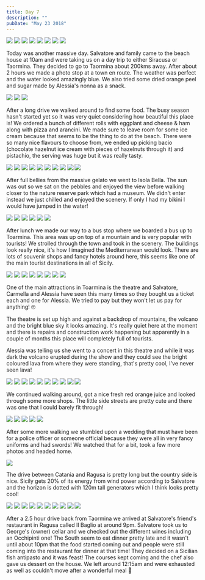 ```yaml
---
title: Day 7
description: ""
pubDate: "May 23 2018"
---
```



<Grid columns={12}>
  <Img
    src="/src/content/travel/2018-europe/assets/22dbd7be-f0a0-4e97-9b9c-0a5b4879f283-31545910b378cae61ee13c5b69f1419cc01e7931.jpg"
    colSpan={3}
  />
  <Img
    src="/src/content/travel/2018-europe/assets/e52135ee-35d8-4a30-bc24-59a53bf16de0-d114f314d0ea0ed78d3405fa05512e0968f54aca.jpg"
    colSpan={3}
  />
  <Img
    src="/src/content/travel/2018-europe/assets/f27820ef-0ddc-41ef-90c8-df647cc145af-8664e72214e31f6b3630ec6e4534d41055e1f137.jpg"
    colSpan={6}
    rowSpan={2}
  />
  <Img
    src="/src/content/travel/2018-europe/assets/7d497c1f-615c-4427-b337-a18b3a8ad8cd-a48a83b5c9d9cb35015bb64ed0b9919fbbd72b69.jpg"
    colSpan={3}
  />
  <Img
    src="/src/content/travel/2018-europe/assets/72a49afa-95b5-4f4d-8d4d-abcd77485187-77accaba8f41c9da05fcf3944dfd17452575296a.jpg"
    colSpan={3}
  />
  <Img
    src="/src/content/travel/2018-europe/assets/032c8686-55a4-40d4-8ea1-fa2c9d5ff026-643c9de09f349faff31808ae74c368ddbb4ea5f1.jpg"
    colSpan={4}
  />
  <Img
    src="/src/content/travel/2018-europe/assets/a987b201-0e5c-449a-8e6e-ba15fbc91757-709ba604dbba37b252bc22c4c9ba1cdb8ecb610a.jpg"
    colSpan={4}
  />
  <Img
    src="/src/content/travel/2018-europe/assets/299d2675-c677-47f0-8bf8-be83cf5f5859-36aad8692d41bbc914b674fc1d278f1b07fd8376.jpg"
    colSpan={4}
  />
</Grid>

Today was another massive day. Salvatore and family came to the beach house at 10am and were taking us on a day trip to either Siracusa or Taormina. They decided to go to Taormina about 200kms away. After about 2 hours we made a photo stop at a town en route. The weather was perfect and the water looked amazingly blue. We also tried some dried orange peel and sugar made by Alessia's nonna as a snack.

<Grid columns={3}>
  <Img
    src="/src/content/travel/2018-europe/assets/6b8f4d17-053d-43d0-b8da-ceb8b41186c8-23dff3aa903185f88e82ae79f617a066de242e9e.jpg"
    colSpan={2}
    rowSpan={2}
  />
  <Img src="/src/content/travel/2018-europe/assets/0b1e5b90-a541-4110-ab52-a039c6e94a10-64e05670b0468b8027954f26811f2fd6d84b3269.jpg" />
  <Img src="/src/content/travel/2018-europe/assets/87545593-7472-46e0-af41-bdb4981e4700-ffe801328688f0d7a1dd36cdfefd6ce866051c63.jpg" />
</Grid>

After a long drive we walked around to find some food. The busy season hasn't started yet so it was very quiet considering how beautiful this place is! We ordered a bunch of different rolls with eggplant and cheese & ham along with pizza and arancini. We made sure to leave room for some ice cream because that seems to be the thing to do at the beach. There were so many nice flavours to choose from, we ended up picking bacio (chocolate hazelnut ice cream with pieces of hazelnuts through it) and pistachio, the serving was huge but it was really tasty.

<Grid columns={4}>
  <Img
    src="/src/content/travel/2018-europe/assets/35b79932-b662-42e8-9790-75fa56779ce9-fba32c4a076e4912d0f99dd55bdfe4e998d824c5.jpg"
    colSpan={2}
    rowSpan={2}
  />
  <Img src="/src/content/travel/2018-europe/assets/559c07a1-7467-4e49-a01b-dd1d318d63ab-60089358ae2047ac25735c55d33c05c993538699.jpg" />
  <Img src="/src/content/travel/2018-europe/assets/bb11f2e9-c79d-46c5-a298-daaa21974d29-fda618dca69c0d3f46c434f966d105a89a84af9d.jpg" />
  <Img src="/src/content/travel/2018-europe/assets/c096bd85-276c-4562-ae5a-788a6fbe6052-1366bb0e8df334991d9167ece64f6b5724c2d095.jpg" />
  <Img src="/src/content/travel/2018-europe/assets/f70eab61-0817-40c6-97aa-30da2971d837-94825a4a0bdf22065970b240ebdd6d67c5c534c8.jpg" />
  <Img src="/src/content/travel/2018-europe/assets/c20f6e80-9142-4eae-865b-b15234cd9a7f-c3524391a6c4130ef2e09fb24e1e23608e37c6f9.jpg" />
  <Img
    src="/src/content/travel/2018-europe/assets/e47f9c57-a429-46d3-9a0c-0b4be54c3073-be8601f529d597f0ff71e6ab8c1075bc206db773.jpg"
    colSpan={2}
    rowSpan={2}
  />
  <Img src="/src/content/travel/2018-europe/assets/c16388ab-720c-445f-830c-0c034cf435b4-9645fcc34591a819f10e9e0918a22f74ce02318a.jpg" />
  <Img src="/src/content/travel/2018-europe/assets/897ad3af-e195-4c92-9edd-cd62240e1ccd-2384450df8f91ea6e88e41915170dac631e14840.jpg" />
  <Img src="/src/content/travel/2018-europe/assets/c348af71-2766-4be1-a95e-2f9bb3ffa31e-dfe50052e556f9c310f60d173d4d4eb26b50264a.jpg" />
</Grid>

After full bellies from the massive gelato we went to Isola Bella. The sun was out so we sat on the pebbles and enjoyed the view before walking closer to the nature reserve park which had a museum. We didn't enter instead we just chilled and enjoyed the scenery. If only I had my bikini I would have jumped in the water!

<Grid columns={3}>
  <Img
    src="/src/content/travel/2018-europe/assets/216e9361-ffb0-459e-90b8-8d9a2889b3d9-5d12b61d59c87d7b8d15d5439743bdcf6bec7b67.jpg"
    colSpan={2}
    rowSpan={2}
  />
  <Img src="/src/content/travel/2018-europe/assets/3c403a56-6e40-47f5-9ea6-1c750b25aff7-e6472edd9e5b55ad5caecf2a3974dde596381279.jpg" />
  <Img src="/src/content/travel/2018-europe/assets/7d791386-1078-42f5-9a9a-e33414412dba-9ca922beb88b3ad7661c8a8e1c9634a19076a6a0.jpg" />
  <Img src="/src/content/travel/2018-europe/assets/0752a1af-23ef-4b27-98e4-ed3d5b5d8a10-e3883e883c0bd8ac6ab6dc86498036a954f2a80f.jpg" />
  <Img src="/src/content/travel/2018-europe/assets/6780f0a0-9433-4d87-93db-5714594fdf77-d6f3b33d80f5d137aeca9f9a9e3bd2d4ca15992f.jpg" />
  <Img src="/src/content/travel/2018-europe/assets/493bdd34-35b8-4187-94c5-940aeb15e7e5-24ced0d1d9c6ba6ed2db506a1b90d65eb28fcbbd.jpg" />
</Grid>

After lunch we made our way to a bus stop where we boarded a bus up to Toarmina. This area was up on top of a mountain and is very popular with tourists! We strolled through the town and took in the scenery. The buildings look really nice, it's how I imagined the Mediterranean would look. There are lots of souvenir shops and fancy hotels around here, this seems like one of the main tourist destinations in all of Sicily.

<Grid columns={12}>
  <Img
    src="/src/content/travel/2018-europe/assets/daed37e9-ac80-43e1-b90f-eb5ebc7cad19-1b507334a09d2df49b92af976e6fcd4b8fee5f91.jpg"
    colSpan={3}
  />
  <Img
    src="/src/content/travel/2018-europe/assets/76e3008b-efba-47dc-8309-a2ef3f1b5465-e7ea38958706048323e670f58f3b35640292e4db.jpg"
    colSpan={3}
  />
  <Img
    src="/src/content/travel/2018-europe/assets/33464bd0-3034-4626-8450-ab29e73db714-de71e488b5cb9ec0bb2874dab0f37e48f587177a.jpg"
    colSpan={6}
    rowSpan={2}
  />
  <Img
    src="/src/content/travel/2018-europe/assets/c0b391d7-3dc0-4bdb-88a7-5c623ef95bb8-34eb17d00d9516d8f904f491b23a8ae1cf0087d3.jpg"
    colSpan={3}
  />
  <Img
    src="/src/content/travel/2018-europe/assets/cb5e618a-5fa5-452e-ab1e-71520cad2901-8662aaab84b0e882db7358b804f71bc0f69a8d51.jpg"
    colSpan={3}
  />
  <Img
    src="/src/content/travel/2018-europe/assets/c47b821e-c9c1-4f9e-adcc-828ac67ad10c-0781f7c16addac0a7f3656f7a0e1874b2841cdd7.jpg"
    colSpan={4}
  />
  <Img
    src="/src/content/travel/2018-europe/assets/5e686ea4-27a0-444a-9680-db4441a92f83-9e22f22d5bf2377546e7ef4b45af7840bebf096f.jpg"
    colSpan={4}
  />
  <Img
    src="/src/content/travel/2018-europe/assets/7bf5b109-9a38-49c5-b71c-467c7427ea2d-03de7bf09b20da5edab7e864fefffb8b28a65922.jpg"
    colSpan={4}
  />
</Grid>

One of the main attractions in Toarmina is the theatre and Salvatore, Carmella and Alessia have seen this many times so they bought us a ticket each and one for Alessia. We tried to pay but they won't let us pay for anything! 🙄

The theatre is set up high and against a backdrop of mountains, the volcano and the bright blue sky it looks amazing. It's really quiet here at the moment and there is repairs and construction work happening but apparently in a couple of months this place will completely full of tourists.

Alessia was telling us she went to a concert in this theatre and while it was dark the volcano erupted during the show and they could see the bright coloured lava from where they were standing, that's pretty cool, I've never seen lava!

<Grid columns={4}>
  <Img
    src="/src/content/travel/2018-europe/assets/18e42cab-a202-47a4-96bc-fa3556d27512-4a5b6ed08c0e638219fb18b922f698f914906fd4.jpg"
    colSpan={2}
    rowSpan={2}
  />
  <Img src="/src/content/travel/2018-europe/assets/a0207f7a-1131-47e1-8ca2-fbbbd96ba55d-da062b806ae135fb39692b132cab8dbd6650c784.jpg" />
  <Img src="/src/content/travel/2018-europe/assets/d8d641c5-2d76-4353-a9e7-95bc243a19a4-b389a48ecfe50dc1384c7c45a4bfd10075c7b9a4.jpg" />
  <Img src="/src/content/travel/2018-europe/assets/811d4bc0-be2d-4887-8deb-eaf03e36d3bd-99990dc06809d9a3c0c0786b1a0a3f0e4353474a.jpg" />
  <Img src="/src/content/travel/2018-europe/assets/d237f7c5-e262-43c9-96c3-baabfd482f2a-9dacb0fbaeb4e206111c27c3cbca4fb24836b376.jpg" />
  <Img src="/src/content/travel/2018-europe/assets/ac0aed16-908b-49f5-bd9d-0d6ac4face29-6fb57bd1ee9e1eb4953bbe054da938320bd68832.jpg" />
  <Img
    src="/src/content/travel/2018-europe/assets/446d20f0-cc7d-4a48-b2e9-6d16cd89f7b7-f340d25410c642092f0b4839823d4039d3a8bc33.jpg"
    colSpan={2}
    rowSpan={2}
  />
  <Img src="/src/content/travel/2018-europe/assets/6ce3696c-9915-4c55-b54b-8009edf69959-a466b170f1718da75c9c77418d45c6e50c61a557.jpg" />
  <Img src="/src/content/travel/2018-europe/assets/0a429923-2606-45de-8fce-ff21d5cc1bd1-be3b9f41a3231a60f772992b9fd56b9c624b1085.jpg" />
  <Img src="/src/content/travel/2018-europe/assets/3d5ae919-6c95-417d-8ef1-2114d96e8168-63a91477c37afdb20a253492693f12e8514a4b03.jpg" />
</Grid>

We continued walking around, got a nice fresh red orange juice and looked through some more shops. The little side streets are pretty cute and there was one that I could barely fit through!

<Grid columns={6}>
  <Img
    src="/src/content/travel/2018-europe/assets/5b48f0f5-96b5-4431-bdd1-eeade177a920-748ed4d0844ab1eac94b9408b701dfe0e3512ace.jpg"
    colSpan={2}
  />
  <Img
    src="/src/content/travel/2018-europe/assets/b6b7ef28-2f3a-4c7b-9598-9c0a554c9774-434edb96063d99921c9d333f9fd4bf360e4543d1.jpg"
    colSpan={2}
  />
  <Img
    src="/src/content/travel/2018-europe/assets/8a437f1b-51d5-474e-9d93-6e731f0190d2-fa61f9beb52aaf9898d047c98ec9ebb8b6319756.jpg"
    colSpan={2}
  />
  <Img
    src="/src/content/travel/2018-europe/assets/03789e5e-6b91-4c9b-8d5c-d8d3faf76e05-1ca87d1feff997d4b22e5d634c90b43901ab7478.jpg"
    colSpan={3}
  />
  <Img
    src="/src/content/travel/2018-europe/assets/58512433-8362-4f3c-8fd5-ca5ef199a4fe-e2a7ddeff1e4c259e4d2b84fc6e1860dd14558e5.jpg"
    colSpan={3}
  />
</Grid>

After some more walking we stumbled upon a wedding that must have been for a police officer or someone official because they were all in very fancy uniforms and had swords! We watched that for a bit, took a few more photos and headed home.

<Grid columns={1}>
  <Img src="/src/content/travel/2018-europe/assets/0c32b6be-f9e3-4a68-8798-ee4d1df01521-c00941ffd86ac5bfd67ff38d6a5e1abfa69a81c7.jpg" />
</Grid>

The drive between Catania and Ragusa is pretty long but the country side is nice. Sicily gets 20% of its energy from wind power according to Salvatore and the horizon is dotted with 120m tall generators which I think looks pretty cool!

<Grid columns={4}>
  <Img
    src="/src/content/travel/2018-europe/assets/b0fe6bb7-8e6f-4e1e-8d7b-dd6350ca14a7-848f0b0091b57a7134184c0cf0aacb6191bb138e.jpg"
    colSpan={2}
    rowSpan={2}
  />
  <Img src="/src/content/travel/2018-europe/assets/fe498bae-b99a-4140-b678-ba0ce1613cce-f56a485965480d03f27aa5d21040748547b4afc3.jpg" />
  <Img src="/src/content/travel/2018-europe/assets/555eac78-b5e0-4a44-9154-3933630b567d-3f8cb40ada1080454dc103a4f7dbeee5867729ff.jpg" />
  <Img src="/src/content/travel/2018-europe/assets/5be92410-e012-4014-befc-449b58f8fddb-a4013413681ca777fde761fc7aae290763039953.jpg" />
  <Img src="/src/content/travel/2018-europe/assets/309e8fa0-c033-4953-80a1-32749ad2faf0-7f0df0e5ad313a87157c3baef2ead10854f32315.jpg" />
  <Img src="/src/content/travel/2018-europe/assets/9681efd7-6b50-42a7-9e46-573c20ecab30-8f05febc474262a9b4a1c55d1648643d02e7e220.jpg" />
  <Img
    src="/src/content/travel/2018-europe/assets/bef5fbba-f913-4c75-877d-d361aa920daa-5e79334ea2202a8004bd84e5c29bb9aaf01a3e27.jpg"
    colSpan={2}
    rowSpan={2}
  />
  <Img src="/src/content/travel/2018-europe/assets/0e82274e-1c5f-42e6-9549-14d080008c87-ec0d7d2b6275a2e1a2bfe5cf24637eb11e4e9432.jpg" />
  <Img src="/src/content/travel/2018-europe/assets/33e9c51b-0f4d-4e0c-9166-d1de9687e9dd-68e47d38d8c138d533d52cb5a479f5c9a3dbae1a.jpg" />
  <Img src="/src/content/travel/2018-europe/assets/d6e46641-fd59-455b-9218-d6f6070b1681-6e420515c99e2caf275a76e3cddc188d3e05f127.jpg" />
</Grid>

After a 2.5 hour drive back from Taormina we arrived at Salvatore's friend's restaurant in Ragusa called Il Baglio at around 9pm. Salvatore took us to George's (owner) cellar and we checked out the different wines including an Occhipinti one! The South seem to eat dinner pretty late and it wasn't until about 10pm that the food started coming out and people were still coming into the restaurant for dinner at that time! They decided on a Sicilian fish antipasto and it was feast! The courses kept coming and the chef also gave us dessert on the house. We left around 12:15am and were exhausted as well as couldn't move after a wonderful meal 🐷
